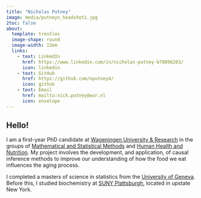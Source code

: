 ```yaml
---
title: "Nicholas Putney"
image: media/putneyn_headshot1.jpg
2toc: false
about: 
  template: trestles
  image-shape: round
  image-width: 13em
  links:
    - text: LinkedIn
      href: https://www.linkedin.com/in/nicholas-putney-b78896263/
      icon: linkedin
    - text: GitHub
      href: https://github.com/nputney4/
      icon: github
    - text: Email
      href: mailto:nick.putney@wur.nl
      icon: envelope
---
```


## Hello!

I am a first-year PhD candidate at [Wageningen University & Research](https://www.wur.nl/en.htm) in the groups of [Mathematical and Statistical Methods](https://research.wur.nl/en/organisations/mathematical-and-statistical-methods-biometris) and [Human Health and Nutrition](https://www.wur.nl/en/research-results/chair-groups/agrotechnology-and-food-sciences/human-nutrition-and-health.htm). My project involves the development, and application, of causal inference methods to improve our understanding of how the food we eat influences the aging process. 

I completed a masters of science in statistics from the [University of Geneva](https://www.unige.ch/gsem/en/programs/masters/statistics/). Before this, I studied biochemistry at [SUNY Plattsburgh](https://www.plattsburgh.edu/), located in upstate New York.

